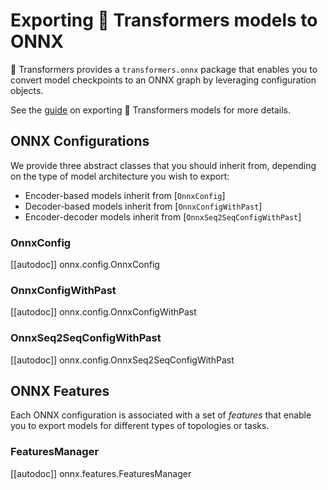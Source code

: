 <!--Copyright 2020 The HuggingFace Team. All rights reserved.

Licensed under the Apache License, Version 2.0 (the "License"); you may not use this file except in compliance with
the License. You may obtain a copy of the License at

http://www.apache.org/licenses/LICENSE-2.0

Unless required by applicable law or agreed to in writing, software distributed under the License is distributed on
an "AS IS" BASIS, WITHOUT WARRANTIES OR CONDITIONS OF ANY KIND, either express or implied. See the License for the
specific language governing permissions and limitations under the License.
-->

# Exporting 🤗 Transformers models to ONNX

🤗 Transformers provides a `transformers.onnx` package that enables you to
convert model checkpoints to an ONNX graph by leveraging configuration objects.

See the [guide](../serialization) on exporting 🤗 Transformers models for more
details.

## ONNX Configurations

We provide three abstract classes that you should inherit from, depending on the
type of model architecture you wish to export:

* Encoder-based models inherit from [`OnnxConfig`]
* Decoder-based models inherit from [`OnnxConfigWithPast`]
* Encoder-decoder models inherit from [`OnnxSeq2SeqConfigWithPast`]

### OnnxConfig

[[autodoc]] onnx.config.OnnxConfig

### OnnxConfigWithPast

[[autodoc]] onnx.config.OnnxConfigWithPast

### OnnxSeq2SeqConfigWithPast

[[autodoc]] onnx.config.OnnxSeq2SeqConfigWithPast

## ONNX Features

Each ONNX configuration is associated with a set of _features_ that enable you
to export models for different types of topologies or tasks.

### FeaturesManager

[[autodoc]] onnx.features.FeaturesManager

